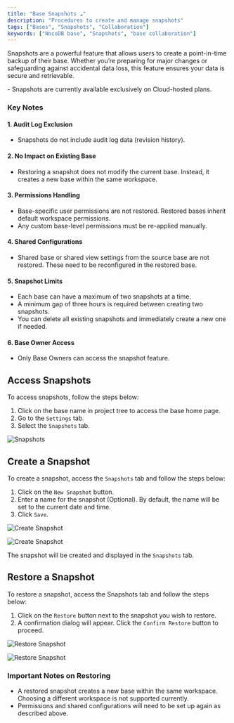 ```yaml
---
title: "Base Snapshots ☁"
description: "Procedures to create and manage snapshots"
tags: ["Bases", "Snapshots", "Collaboration"]
keywords: ["NocoDB base", "Snapshots", "base collaboration"]
---
```


Snapshots are a powerful feature that allows users to create a point-in-time backup of their base. Whether you’re preparing for major changes or safeguarding against accidental data loss, this feature ensures your data is secure and retrievable.


<Callout type="info">
- Snapshots are currently available exclusively on Cloud-hosted plans.
</Callout>

### Key Notes

#### 1. Audit Log Exclusion 
- Snapshots do not include audit log data (revision history).

#### 2. No Impact on Existing Base  
- Restoring a snapshot does not modify the current base. Instead, it creates a new base within the same workspace.

#### 3. Permissions Handling  
- Base-specific user permissions are not restored. Restored bases inherit default workspace permissions.  
- Any custom base-level permissions must be re-applied manually.

#### 4. Shared Configurations  
- Shared base or shared view settings from the source base are not restored. These need to be reconfigured in the restored base.

#### 5. Snapshot Limits  
- Each base can have a maximum of two snapshots at a time.  
- A minimum gap of three hours is required between creating two snapshots.  
- You can delete all existing snapshots and immediately create a new one if needed.

#### 6. Base Owner Access  
- Only Base Owners can access the snapshot feature.

## Access Snapshots

To access snapshots, follow the steps below:
1. Click on the base name in project tree to access the base home page.
2. Go to the `Settings` tab.
3. Select the `Snapshots` tab.

![Snapshots](/img/v2/base/snapshot-access.png)

## Create a Snapshot

To create a snapshot, access the `Snapshots` tab and follow the steps below:

1. Click on the `New Snapshot` button.
2. Enter a name for the snapshot (Optional). By default, the name will be set to the current date and time.
3. Click `Save`.

![Create Snapshot](/img/v2/base/snapshot-create-1.png)
  
![Create Snapshot](/img/v2/base/snapshot-create-2.png)

The snapshot will be created and displayed in the `Snapshots` tab.

## Restore a Snapshot

To restore a snapshot, access the Snapshots tab and follow the steps below:

1. Click on the `Restore` button next to the snapshot you wish to restore.
2. A confirmation dialog will appear. Click the `Confirm Restore` button to proceed.
  
![Restore Snapshot](/img/v2/base/snapshot-restore-1.png)
  
![Restore Snapshot](/img/v2/base/snapshot-restore-2.png)

### Important Notes on Restoring
- A restored snapshot creates a new base within the same workspace. Choosing a different workspace is not supported currently.
- Permissions and shared configurations will need to be set up again as described above.